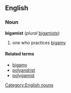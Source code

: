 ==English==
=== Noun ===
[[Category:English nouns]]
'''bigamist''' (''plural'' [[bigamists]])

# one who practices [[bigamy]]

====Related terms====
*[[bigamy]]
*[[polyandrist]]
*[[polygamist]]